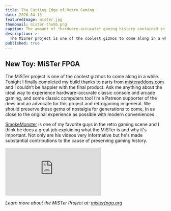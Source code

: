```yaml
---
title: The Cutting Edge of Retro Gaming
date: 2020-04-13
featuredImage: mister.jpg
thumbnail: mister-thumb.png
caption: The amount of *hardware-accurate* gaming history contained in this little box is astounding
description: >-
  The MiSTer project is one of the coolest gizmos to come along in a while. 
published: true
---
```


## New Toy: MiSTer FPGA

The MiSTer project is one of the coolest gizmos to come along in a while. Tonight I finally completed my build thanks to parts from [misteraddons.com](https://misteraddons.com) and I couldn’t be happier with the final product. Ask me anything about the ideal way to experience hardware-accurate classic console and arcade gaming, and some classic computers too! I’m a Patreon supporter of the devs and an advocate for this project and retrogaming in general. We should preserve these gems of nostalgia for generations to come, in as close to the original experience as possible with modern conveniences.

[SmokeMonster](https://www.youtube.com/channel/UCskJUZ8X__mwcoU9HvGKCMg) is one of my favorite guys in the retro gaming scene and I think he does a great job explaining what the MiSTer is and why it's important. Not only are his videos very informative but he's made substantial contributions to the cause of preserving gaming history.

<div className="mb-4 youtube">
    <iframe 
        src="https://www.youtube.com/embed/igiVHfBzX8w" 
        frameborder="0" 
        allow="accelerometer; autoplay; clipboard-write; encrypted-media; gyroscope; picture-in-picture" 
        allowfullscreen
    ></iframe>
</div>

_Learn more about the MiSTer Project at: [misterfpga.org](https://misterfpga.org)_



